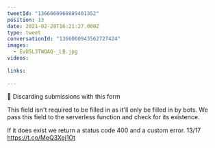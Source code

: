 ```yaml
---
tweetId: "1366060960889401352"
position: 13
date: 2021-02-28T16:21:27.000Z
type: tweet
conversationId: "1366060943562727424"
images:
  - EvU5L3TWQAQ-_LB.jpg
videos:
  
links:
  
---
```

🍯 Discarding submissions with this form

This field isn't required to be filled in as it'll only be filled in by bots. We pass this field to the serverless function and check for its existence.

If it does exist we return a status code 400 and a custom error. 13/17 https://t.co/MeQ3Xej1Ot
